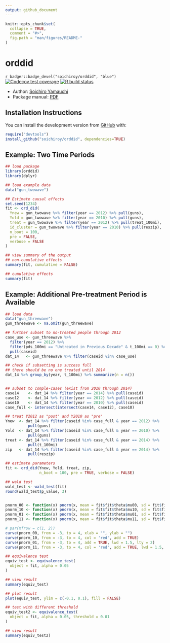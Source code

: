 ```yaml
---
output: github_document
---
```


<!-- README.md is generated from README.Rmd. Please edit that file -->

```r
knitr::opts_chunk$set(
  collapse = TRUE,
  comment = "#>",
  fig.path = "man/figures/README-"
)
```
# orddid

<!-- badges: start -->
`r badger::badge_devel("soichiroy/orddid", "blue")`
[![Codecov test coverage](https://codecov.io/gh/soichiroy/orddid/branch/master/graph/badge.svg)](https://codecov.io/gh/soichiroy/orddid?branch=master)
[![R build status](https://github.com/soichiroy/orddid/workflows/R-CMD-check/badge.svg)](https://github.com/soichiroy/orddid/actions)
<!-- badges: end -->


+ Author: [Soichiro Yamauchi](https://soichiroy.github.io/)
+ Package manual: [PDF](https://soichiroy.github.io/files/packages/orddid_0_1_0.pdf)

## Installation Instructions

You can install the development version from [GitHub](https://github.com/) with:

``` r
require("devtools")
install_github("soichiroy/orddid", dependencies=TRUE)
```
## Example: Two Time Periods


```r
## load package
library(orddid)
library(dplyr)

## load example data
data("gun_twowave")
```

```r
## Estimate causal effects
set.seed(1234)
fit <- ord_did(
  Ynew = gun_twowave %>% filter(year == 2012) %>% pull(guns),
  Yold = gun_twowave %>% filter(year == 2010) %>% pull(guns),
  treat = gun_twowave %>% filter(year == 2012) %>% pull(treat_100mi),
  id_cluster = gun_twowave %>% filter(year == 2010) %>% pull(reszip),
  n_boot = 100,
  pre = FALSE,
  verbose = FALSE
)

## view summary of the output 
## non-cumulative effects
summary(fit, cumulative = FALSE)

## cumulative effects
summary(fit)
```



## Example: Additional Pre-treatment Period is Available

```r
## load data
data("gun_threewave")
gun_threewave <- na.omit(gun_threewave)

## further subset to no-treated people through 2012
case_use <- gun_threewave %>%
  filter(year == 2012) %>%
  filter(pds_100mi == "Untreated in Previous Decade" & t_100mi == 0) %>%
  pull(caseid)
dat_14   <- gun_threewave %>% filter(caseid %in% case_use)

## check if subsetting is success full
## there should be no one treated until 2014
dat_14 %>% group_by(year, t_100mi) %>% summarize(n = n())


## subset to comple-cases (exist from 2010 through 2014)
case14    <- dat_14 %>% filter(year == 2014) %>% pull(caseid)
case12    <- dat_14 %>% filter(year == 2012) %>% pull(caseid)
case10    <- dat_14 %>% filter(year == 2010) %>% pull(caseid)
case_full <- intersect(intersect(case14, case12), case10)

## treat Y2012 as "post" and Y2010 as "pre"
Ynew  <- dat_14 %>% filter(caseid %in% case_full & year == 2012) %>%
          pull(guns)
Yold  <- dat_14 %>% filter(caseid %in% case_full & year == 2010) %>%
          pull(guns)
treat <- dat_14 %>% filter(caseid %in% case_full & year == 2014) %>%
          pull(t_100mi)
zip   <- dat_14 %>% filter(caseid %in% case_full & year == 2014) %>%
          pull(reszip)

## estimate parameters
fit <- ord_did(Ynew, Yold, treat, zip,
               n_boot = 100, pre = TRUE, verbose = FALSE)

## wald test 
wald_test <- wald_test(fit) 
round(wald_test$p_value, 3)


pnorm_00 <- function(x) pnorm(x, mean = fit$fit$theta$mu00, sd = fit$fit$theta$sd00)
pnorm_10 <- function(x) pnorm(x, mean = fit$fit$theta$mu10, sd = fit$fit$theta$sd10)
pnorm_01 <- function(x) pnorm(x, mean = fit$fit$theta$mu01, sd = fit$fit$theta$sd01)
pnorm_11 <- function(x) pnorm(x, mean = fit$fit$theta$mu11, sd = fit$fit$theta$sd11)

# par(mfrow = c(1, 2)) 
curve(pnorm_00, from = -3, to = 4, xlab = "", ylab = "")
curve(pnorm_10, from = -3, to = 4, col = 'red', add = TRUE)
curve(pnorm_01, from = -3, to = 4, add = TRUE, lwd = 1.5, lty = 2)
curve(pnorm_11, from = -3, to = 4, col = 'red', add = TRUE, lwd = 1.5, lty = 2)

## equivalence test
equiv_test <- equivalence_test(
  object = fit, alpha = 0.05
)

## view result
summary(equiv_test)

## plot result
plot(equiv_test, ylim = c(-0.1, 0.1), fill = FALSE)

## test with different threshold
equiv_test2 <- equivalence_test(
  object = fit, alpha = 0.05, threshold = 0.01
)

## view result
summary(equiv_test2)
```